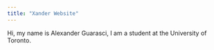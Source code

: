 ```yaml
---
title: "Xander Website"
---
```

Hi, my name is Alexander Guarasci, I am a student at the University of Toronto. 
